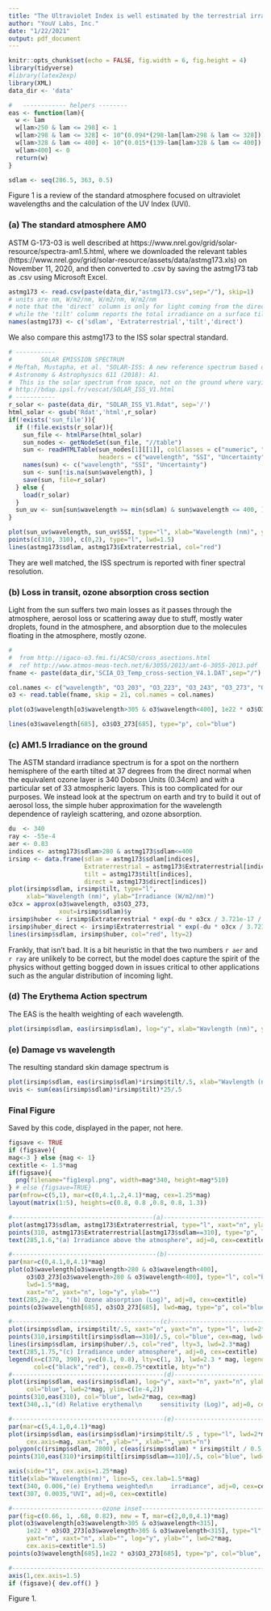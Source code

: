 ```yaml
---
title: "The Ultraviolet Index is well estimated by the terrestrial irradiance at 310nm\nFigure 1"
author: "YouV Labs, Inc."
date: "1/22/2021"
output: pdf_document
---
```

```r
knitr::opts_chunk$set(echo = FALSE, fig.width = 6, fig.height = 4)
library(tidyverse)
#library(latex2exp)
library(XML)
data_dir <- 'data'

#   ------------ helpers --------
eas <- function(lam){
  w <- lam
  w[lam>250 & lam <= 298] <- 1
  w[lam>298 & lam <= 328] <- 10^(0.094*(298-lam[lam>298 & lam <= 328]))
  w[lam>328 & lam <= 400] <- 10^(0.015*(139-lam[lam>328 & lam <= 400]))
  w[lam>400] <- 0
  return(w)
}

sdlam <- seq(286.5, 363, 0.5)
```

Figure 1 is a review of the standard atmosphere focused on ultraviolet wavelengths and the calculation of the UV Index (UVI).

### (a) The standard atmosphere AM0
ASTM G-173-03  is well described at https://www.nrel.gov/grid/solar-resource/spectra-am1.5.html, where we downloaded the relevant tables (https://www.nrel.gov/grid/solar-resource/assets/data/astmg173.xls) on November 11, 2020, and then converted to .csv by saving the astmg173 tab as .csv using Microsoft Excel.

```r
astmg173 <- read.csv(paste(data_dir,"astmg173.csv",sep="/"), skip=1)
# units are nm, W/m2/nm, W/m2/nm, W/m2/nm
# note that the 'direct' column is only for light coming from the direction of the sun
# while the 'tilt' columm reports the total irradiance on a surface tilted away from the sun
names(astmg173) <- c('sdlam', 'Extraterrestrial','tilt','direct')
```

We also compare this astmg173 to the ISS solar spectral standard.


```r
# -----------
#        SOLAR EMISSION SPECTRUM
# Meftah, Mustapha, et al. "SOLAR-ISS: A new reference spectrum based on SOLAR/SOLSPEC observations." 
# Astronomy & Astrophysics 611 (2018): A1.
#  This is the solar spectrum from space, not on the ground where varying conditions make for varying spectra
# http://bdap.ipsl.fr/voscat/SOLAR_ISS_V1.html
# -----------
r_solar <- paste(data_dir, "SOLAR_ISS_V1.Rdat", sep='/')
html_solar <- gsub('Rdat','html',r_solar)
if(!exists('sun_file')){
  if (!file.exists(r_solar)){
    sun_file <- htmlParse(html_solar)
    sun_nodes <- getNodeSet(sun_file, "//table")
    sun <- readHTMLTable(sun_nodes[1][[1]], colClasses = c("numeric", "numeric", "numeric"),
                         headers = c("wavelength", "SSI", "Uncertainty"), stringsAsFactors = FALSE)
    names(sun) <- c("wavelength", "SSI", "Uncertainty")
    sun <- sun[!is.na(sun$wavelength), ]
    save(sun, file=r_solar)
  } else {
    load(r_solar)
  }
  sun_uv <- sun[sun$wavelength >= min(sdlam) & sun$wavelength <= 400, ]
}

plot(sun_uv$wavelength, sun_uv$SSI, type="l", xlab="Wavelength (nm)", ylab="Irradiance (W/m2/nm)", main="ISS Solar Irradiance Above Atmosphere \n ASTM G-173 Extraterrestrial Irradiance")
points(c(310, 310), c(0,2), type="l", lwd=1.5)
lines(astmg173$sdlam, astmg173$Extraterrestrial, col="red")
```

They are well matched, the ISS spectrum is reported with finer spectral resolution.

### (b) Loss in transit, ozone absorption cross section

Light from the sun suffers two main losses as it passes through the atmosphere,
aerosol loss or scattering away due to stuff, mostly water droplets, found in the atmosphere,
and absorption due to the molecules floating in the atmosphere, mostly ozone.


```r
#
#  from http://igaco-o3.fmi.fi/ACSO/cross_asections.html
#  ref http://www.atmos-meas-tech.net/6/3055/2013/amt-6-3055-2013.pdf
fname <- paste(data_dir,'SCIA_O3_Temp_cross-section_V4.1.DAT',sep="/")

col.names <- c("wavelength", "O3_203", "O3_223", "O3_243", "O3_273", "O3_293")
o3 <- read.table(fname, skip = 21, col.names = col.names)

plot(o3$wavelength[o3$wavelength>305 & o3$wavelength<400], 1e22 * o3$O3_273[o3$wavelength>305 & o3$wavelength<400], type="l", col="blue", xlab="Wavelength", ylab="Cross Section * 10^22 (cm2/molecule)", log="y")

lines(o3$wavelength[685], o3$O3_273[685], type="p", col="blue")
```

### (c) AM1.5 Irradiance on the ground

The ASTM standard irradiance spectrum is for a spot on the northern hemisphere of the earth tilted at 37 degrees from the direct normal when the equivalent ozone layer is 340 Dobson Units (0.34cm) and with a particular set of 33 atmospheric layers.
This is too complicated for our purposes.
We instead look at the spectrum on earth and try to build it out of aerosol loss,
the simple huber approximation for the wavelength dependence of rayleigh scattering,
and ozone absorption.

```r
du  <- 340
ray <- -55e-4
aer <- 0.83
indices <- astmg173$sdlam>280 & astmg173$sdlam<=400
irsimp <- data.frame(sdlam = astmg173$sdlam[indices],
                     Extraterrestrial = astmg173$Extraterrestrial[indices],
                     tilt = astmg173$tilt[indices],
                     direct = astmg173$direct[indices])
plot(irsimp$sdlam, irsimp$tilt, type="l", 
     xlab="Wavelength (nm)", ylab="Irradiance (W/m2/nm)")
o3cx = approx(o3$wavelength, o3$O3_273, 
              xout=irsimp$sdlam)$y
irsimp$huber <- irsimp$Extraterrestrial * exp(-du * o3cx / 3.721e-17 / sin(37*pi/180) ) * exp(-aer) * exp(-ray*(irsimp$sdlam-320))
irsimp$huber_direct <- irsimp$Extraterrestrial * exp(-du * o3cx / 3.721e-17) * exp(-aer/sin(37*pi/180)) * exp(-ray*(irsimp$sdlam-320))
lines(irsimp$sdlam, irsimp$huber, col="red", lty=2)
```

Frankly, that isn't bad.
It is a bit heuristic in that the two numbers `r aer` and `r ray` are unlikely
to be correct, but the model does capture the spirit of the physics without
getting bogged down in issues critical to other applications such as 
the angular distribution of incoming light.


### (d) The Erythema Action spectrum

The EAS is the health weighting of each wavelength.

```r
plot(irsimp$sdlam, eas(irsimp$sdlam), log="y", xlab="Wavlength (nm)", ylab="Relative skin sensitivity", type="l", lwd=2)
```

### (e) Damage vs wavelength 

The resulting standard skin damage spectrum is

```r
plot(irsimp$sdlam, eas(irsimp$sdlam)*irsimp$tilt/.5, xlab="Wavlength (nm)", ylab="Erythemal Irradiance W/m2/nm", type="l", lwd=2)
uvis <- sum(eas(irsimp$sdlam)*irsimp$tilt)*25/.5
```

### Final Figure


Saved by this code, displayed in the paper, not here.

```r
figsave <- TRUE
if (figsave){
mag<-3 } else {mag <- 1}
cextitle <- 1.5*mag
if(figsave){
  png(filename="fig1expl.png", width=mag*340, height=mag*510)
} # else {figsave=TRUE}
par(mfrow=c(5,1), mar=c(0,4.1,.2,4.1)*mag, cex=1.25*mag)
layout(matrix(1:5), heights=c(0.8, 0.8 ,0.8, 0.8, 1.3))

#---------------------------------------(a)-------------------------------------------
plot(astmg173$sdlam, astmg173$Extraterrestrial, type="l", xaxt="n", ylab="", yaxt="n", lwd=1.5*mag, xlim=c(280,400))
points(310, astmg173$Extraterrestrial[astmg173$sdlam==310], type="p", lwd=2*mag, col="blue", cex=mag)
text(285,1.6,"(a) Irradiance above the atmosphere", adj=0, cex=cextitle)

#----------------------------------------(b)------------------------------------------
par(mar=c(0,4.1,0,4.1)*mag)
plot(o3$wavelength[o3$wavelength>280 & o3$wavelength<400], 
     o3$O3_273[o3$wavelength>280 & o3$wavelength<400], type="l", col="blue",
     lwd=1.5*mag,
     xaxt="n", yaxt="n", log="y", ylab="")
text(285,2e-23, "(b) Ozone absorption (Log)", adj=0, cex=cextitle)
points(o3$wavelength[685], o3$O3_273[685], lwd=mag, type="p", col="blue", cex=mag)

#-----------------------------------------(c)-----------------------------------------
plot(irsimp$sdlam, irsimp$tilt/.5, xaxt="n", yaxt="n", type="l", lwd=2*mag, ylab="")
points(310,irsimp$tilt[irsimp$sdlam==310]/.5, col="blue", cex=mag, lwd=2*mag)
lines(irsimp$sdlam, irsimp$huber/.5, col="red", lty=3, lwd=2.3*mag)
text(285,1.75,"(c) Irradiance under atmosphere", adj=0, cex=cextitle)
legend(x=c(370, 390), y=c(0.1, 0.8), lty=c(1, 3), lwd=2.3 * mag, legend=c("AM1.5", "Model"),
       col=c("black","red"), cex=0.75*cextitle, bty="n")
#------------------------------------------(d)----------------------------------------
plot(irsimp$sdlam, eas(irsimp$sdlam), log="y", xaxt="n", yaxt="n", ylab="", type="l", 
     col="blue", lwd=2*mag, ylim=c(1e-4,2))
points(310,eas(310), col="blue", lwd=2*mag, cex=mag)
text(340,.1,"(d) Relative erythemal\n     sensitivity (Log)", adj=0, cex=cextitle)

#------------------------------------------(e)----------------------------------------
par(mar=c(5,4.1,0,4.1)*mag)
plot(irsimp$sdlam, eas(irsimp$sdlam)*irsimp$tilt/.5 , type="l", lwd=2*mag, col="red",
     cex.axis=mag, xaxt="n", ylab="", xlab="", yaxt="n")
polygon(c(irsimp$sdlam, 2800), c(eas(irsimp$sdlam) * irsimp$tilt / 0.5, 0), col="pink", border=NA)
points(310,eas(310)*irsimp$tilt[irsimp$sdlam==310]/.5, col="blue", lwd=mag, cex=mag)

axis(side="1", cex.axis=1.25*mag)
title(xlab="Wavelength(nm)", line=5, cex.lab=1.5*mag)
text(340, 0.006,"(e) Erythema weighted\n     irradiance", adj=0, cex=cextitle)
text(307, 0.0035,"UVI", adj=0, cex=cextitle)

#-------------------------ozone inset----------------------------------------------
par(fig=c(0.66, 1, .68, 0.82), new = T, mar=c(2,0,0,4.1)*mag)
plot(o3$wavelength[o3$wavelength>305 & o3$wavelength<315], 
     1e22 * o3$O3_273[o3$wavelength>305 & o3$wavelength<315], type="l", col="blue",
     yaxt="n", xaxt="n", xlab="", log="y", ylab="", lwd=2*mag, 
     cex.axis=cextitle*1.5)
points(o3$wavelength[685],1e22 * o3$O3_273[685], type="p", col="blue", lwd=mag, cex=mag, cex.axis=mag)

#----------------------------------------------------------------------------------
axis(1,cex.axis=1.5)
if (figsave){ dev.off() }
```

Figure 1.